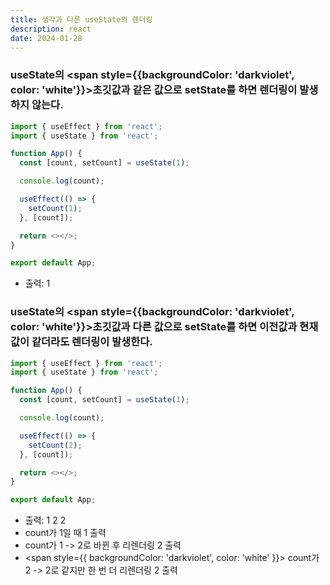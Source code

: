 ```yaml
---
title: 생각과 다른 useState의 렌더링
description: react
date: 2024-01-28
---
```


### useState의 <span style={{backgroundColor: 'darkviolet', color: 'white'}}>초깃값과 같은 값</span>으로 setState를 하면 렌더링이 발생하지 않는다.

```js showLineNumbers
import { useEffect } from 'react';
import { useState } from 'react';

function App() {
  const [count, setCount] = useState(1);

  console.log(count);

  useEffect(() => {
    setCount(1);
  }, [count]);

  return <></>;
}

export default App;
```

- 출력: 1

### useState의 <span style={{backgroundColor: 'darkviolet', color: 'white'}}>초깃값과 다른 값</span>으로 setState를 하면 이전값과 현재값이 같더라도 렌더링이 발생한다.

```js showLineNumbers
import { useEffect } from 'react';
import { useState } from 'react';

function App() {
  const [count, setCount] = useState(1);

  console.log(count);

  useEffect(() => {
    setCount(2);
  }, [count]);

  return <></>;
}

export default App;
```

- 출력: 1 2 2
- count가 1일 때 1 출력
- count가 1 -> 2로 바뀐 후 리렌더링 2 출력
- <span style={{ backgroundColor: 'darkviolet', color: 'white' }}>
    count가 2 -> 2로 같지만 한 번 더 리렌더링 2 출력
  </span>
